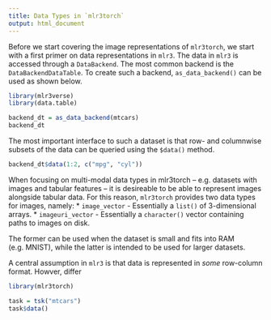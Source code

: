 ```yaml
---
title: Data Types in `mlr3torch`
output: html_document
---
```



Before we start covering the image representations of `mlr3torch`, we start with a first primer on data representations in `mlr3`.
The data in `mlr3` is accessed through a `DataBackend`.
The most common backend is the `DataBackendDataTable`.
To create such a backend, `as_data_backend()` can be used as shown below.

```r
library(mlr3verse)
library(data.table)

backend_dt = as_data_backend(mtcars)
backend_dt
```

The most important interface to such a dataset is that row- and columnwise subsets of the data can be queried using the `$data()` method.

```r
backend_dt$data(1:2, c("mpg", "cyl"))
```

When focusing on multi-modal data types in mlr3torch -- e.g. datasets with images and tabular features -- it is desireable to be able to represent images alongside tabular data.
For this reason, `mlr3torch` provides two data types for images, namely:
* `image_vector` - Essentially a `list()` of 3-dimensional arrays.
* `imageuri_vector` - Essentially a `character()` vector containing paths to images on disk.

The former can be used when the dataset is small and fits into RAM (e.g. MNIST), while the latter is intended to be used for larger datasets.


A central assumption in `mlr3` is that data is represented in *some* row-column format.
Howver, differ

```r
library(mlr3torch)

task = tsk("mtcars")
task$data()
```




